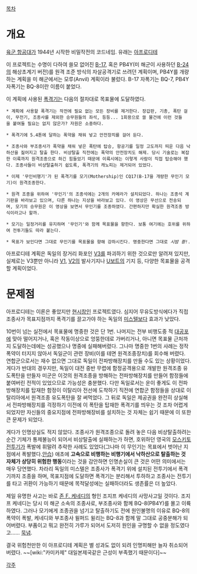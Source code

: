 [[목차]]
= 개요 =
[[육군 항공대]]가 1944년 시작한 비밀작전의 코드네임. 유래는 [[아프로디테]]

이 프로젝트는 수명이 다하여 쓸모 없어진 [[B-17]], 혹은 PB4Y(미 해군이 사용하던 [[B-24]]의 해상초계기 버전)를 원격 조준 방식의 자살공격기로 쓰려던 계획이며, PB4Y를 개량하는 계획을 미 해군에서는 모루(Anvil) 계획이라 불렀다. B-17 자폭기는 BQ-7, PB4Y 자폭기는 BQ-8이란 이름이 붙었다.

이 계획에 사용된 [[폭격기]]는 다음의 절차대로 목표물에 도달하였다.

 * 계획에 사용할 폭격기는 작전에 필요 없는 모든 장비를 제거한다. 장갑판, 기총, 폭탄 걸이, 무전기, 조종사를 제외한 승무원들의 좌석, 등등... 1회용으로 쓸 물건에 이런 것들을 붙여둘 필요는 없지 않은가? 자원은 소중하다.

 * 폭격기에 5.4톤에 달하는 폭약을 채워 넣고 안전장치를 걸어 둔다. 

 * 조종사와 부조종사가 폭약을 채워 넣은 폭탄에 탑승, 항공기를 일정 고도까지 띄운 다음 낙하산을 짊어지고 탈출 한다. 비상탈출 직전에는 폭약의 안전장치도 해제. 당시 기술로는 복잡한 이륙까지 원격조종으로 하긴 힘들었기 때문에 이륙시에는 이렇게 사람이 직접 탑승해야 했다. 조종사들이 비상탈출하기 쉽도록, 폭격기의 캐노피는 제거되어 있었다.

 * 이제 '무인비행기'가 된 폭격기를 모기(Mothership)인 CQ17(B-17을 개량한 무인기 모기)이 원격조종한다.

 * 원격 조종을 위하여 '무인기'의 조종석에는 2개의 카메라가 설치되었다. 하나는 조종석 계기판을 바라보고 있으며, 다른 하나는 지상을 바라보고 있다. 이 영상은 무선으로 전송되며, 모기의 승무원은 이 영상을 보면서 무인기를 조종하였다. 간편하지만 확실한 원격조종 방식이라고나 할까.

 * 모기는 일정거리를 유지하며 '무인기'와 함께 목표물을 향한다. 보통 여기에는 호위를 위하여 전투기들도 따라 붙는다.

 * 목표가 보인다면 그대로 무인기를 목표물을 향해 강하시킨다. 명중한다면 그대로 ''시밤 쾅!''.

아프로디테 계획은 독일의 장거리 화포인 [[V3]]를 파괴하기 위한 것으로만 알려져 있지만, 실제로는 V3뿐만 아니라 [[V1]], [[V2]]의 발사기지나 [[U보트]]의 기지 등, 다양한 목표물을 공격할 계획이었다. 

= 문제점 =
아프로디테는 이론은 좋았지만 [[현시창]]인 프로젝트였다. 심지어 무유도방식에다가 직접 조종사가 목표지점까지 폭격기를 끌고가야 하는 독일의 [[미스텔]]보다 효과가 낮았다.

10번이 넘는 실전에서 목표물에 명중한 것은 단 1번. 나머지는 전부 비행도중 적 [[대공포]]에 맞아 떨어지거나, 혹은 작동이상으로 엉뚱한데로 가버리거나, 아니면 목표물 근처까지 도달하는데에는 성공했으나 명중에 실패해버렸다. 그나마 명중한 1번의 사례는 정작 폭약이 터지지 않아서 독일군이 관련 장비(이를 테면 원격조종장치)를 회수해 버렸다. 연합군으로서는 재수 없으면 그대로 독일이 전파방해장치를 만들 수도 있는 상황이었다. 게다가 반대의 경우지만, 독일이 대전 중반 무렵에 함정공격용으로 개발한 원격조종 유도폭탄을 만들자 미군은 이것의 원격조종을 방해하는 전파방해장치를 만들어 함정들에 붙여버린 전적이 있었으므로 가능성은 충분했다. 다만 독일로서는 운이 좋게도 이 전파방해장치를 탑재한 함정이 이탈리아 전선에 도착하기 직전에 연합군 함정들을 상대로 이탈리아에서 원격조종 유도폭탄을 잘 써먹었다. 그 뒤로 독일은 제공권을 완전히 상실해서 전파방해장치를 걱정하기 이전에 이 폭탄을 탑재한 폭격기를 띄우는 것 조차 어렵게 되었지만 자신들의 중요지점에 전파방해장비를 설치하는 것 자체는 쉽기 때문에 이 또한 큰 문제가 되었다.

게다가 인명상실도 적지 않았다. 조종사가 원격조종으로 돌려 놓은 다음 비상탈출하려는 순간 기체가 통제불능이 되어서 비상탈출에 실패하는가 하면, 호위하던 영국의 [[모스키토]]전투기가 폭발에 휘말려 추락한 사례도 있었다(그나마 이 무인기는 목표에서 벗어난 지점에서 폭발했다.[[안습]]) 애초에 '''고속으로 비행하는 비행기에서 낙하산으로 탈출하는 것 자체가 상당히 위험한 행동'''이라는 것을 감안하면 인명손실이 큰 것은 어떤 의미에서는 매우 당연했다. 차라리 독일의 미스텔은 조종사가 폭격기 위에 설치된 전투기에서 폭격기까지 조종을 하며, 목표지점에 도달하면 폭격기는 분리해서 투하하고 조종사는 전투기를 타고 귀환이 가능하기 때문에 목적달성에는 실패하더라도 생존률은 더 높았다.

제일 유명한 사고는 바로 [[존 F. 케네디]]의 형인 조지프 케네디의 사망사고일 것이다. 조지프 케네디는 당시 미 해군 소속의 조종사로, 부조종사와 함께 BQ-8(PB4Y)를 몰고 이륙하였다. 그러나 모기에게 조종권을 넘기고 탈출하기도 전에 원인불명의 이유로 BQ-8의 폭약이 폭발, 케네디와 부조종사 윌퍼드 윌리는 BQ-8과 함께 말 그대로 공중분해가 되어버렸다. 부품이고 뭐고 완전히 가루가 되어서 도저히 원인을 규명할 수 없을 정도였다고...... [[묵념]].

결국 위험천만한 이 아프로디테 계획은 별 성과도 없이 되려 인명피해만 늘자 취소되어버렸다. ~~[wiki:"카미카제" 대일본제국같은 근성이 부족했기 때문이다]~~

[[각주]]
